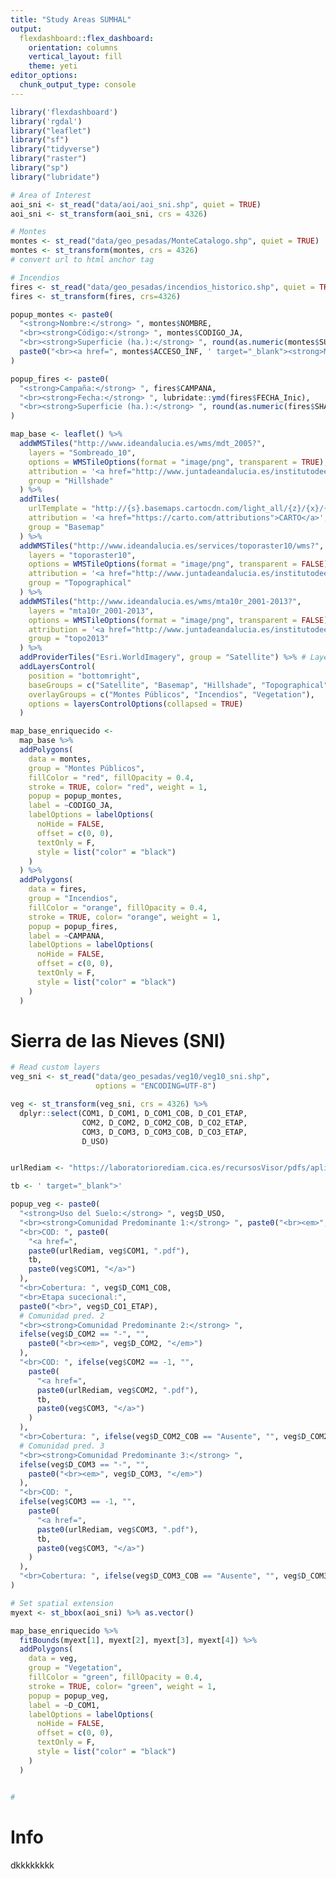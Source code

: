 ```yaml
---
title: "Study Areas SUMHAL"
output: 
  flexdashboard::flex_dashboard:
    orientation: columns
    vertical_layout: fill
    theme: yeti
editor_options: 
  chunk_output_type: console
---
```


```r
library('flexdashboard')
library('rgdal')
library("leaflet") 
library("sf")
library("tidyverse")
library("raster")
library("sp")
library("lubridate")
```

```r
# Area of Interest 
aoi_sni <- st_read("data/aoi/aoi_sni.shp", quiet = TRUE) 
aoi_sni <- st_transform(aoi_sni, crs = 4326)

# Montes 
montes <- st_read("data/geo_pesadas/MonteCatalogo.shp", quiet = TRUE)
montes <- st_transform(montes, crs = 4326)
# convert url to html anchor tag 

# Incendios 
fires <- st_read("data/geo_pesadas/incendios_historico.shp", quiet = TRUE)
fires <- st_transform(fires, crs=4326)
```

```r
popup_montes <- paste0(
  "<strong>Nombre:</strong> ", montes$NOMBRE,
  "<br><strong>Código:</strong> ", montes$CODIGO_JA,
  "<br><strong>Superficie (ha.):</strong> ", round(as.numeric(montes$SUP_HA), 2),
  paste0("<br><a href=", montes$ACCESO_INF, ' target="_blank"><strong>Mas info</strong></a>')
)

popup_fires <- paste0(
  "<strong>Campaña:</strong> ", fires$CAMPANA,
  "<br><strong>Fecha:</strong> ", lubridate::ymd(fires$FECHA_Inic),
  "<br><strong>Superficie (ha.):</strong> ", round(as.numeric(fires$SHAPE_Area), 2)
)
```


```r
map_base <- leaflet() %>%
  addWMSTiles("http://www.ideandalucia.es/wms/mdt_2005?",
    layers = "Sombreado_10",
    options = WMSTileOptions(format = "image/png", transparent = TRUE),
    attribution = '<a href="http://www.juntadeandalucia.es/institutodeestadisticaycartografia" target="_blank">Instituto de Estadística y Cartografía de Andalucía</a>',
    group = "Hillshade"
  ) %>%
  addTiles(
    urlTemplate = "http://{s}.basemaps.cartocdn.com/light_all/{z}/{x}/{y}.png",
    attribution = '<a href="https://carto.com/attributions">CARTO</a>',
    group = "Basemap"
  ) %>%
  addWMSTiles("http://www.ideandalucia.es/services/toporaster10/wms?",
    layers = "toporaster10",
    options = WMSTileOptions(format = "image/png", transparent = FALSE),
    attribution = '<a href="http://www.juntadeandalucia.es/institutodeestadisticaycartografia" target="_blank">Instituto de Estadística y Cartografía de Andalucía</a>',
    group = "Topographical"
  ) %>%
  addWMSTiles("http://www.ideandalucia.es/wms/mta10r_2001-2013?",
    layers = "mta10r_2001-2013",
    options = WMSTileOptions(format = "image/png", transparent = FALSE),
    attribution = '<a href="http://www.juntadeandalucia.es/institutodeestadisticaycartografia" target="_blank">Instituto de Estadística y Cartografía de Andalucía</a>',
    group = "topo2013"
  ) %>%
  addProviderTiles("Esri.WorldImagery", group = "Satellite") %>% # Layers control
  addLayersControl(
    position = "bottomright",
    baseGroups = c("Satellite", "Basemap", "Hillshade", "Topographical", "topo2013"),
    overlayGroups = c("Montes Públicos", "Incendios", "Vegetation"),
    options = layersControlOptions(collapsed = TRUE)
  )

```


```r
map_base_enriquecido <- 
  map_base %>% 
  addPolygons(
    data = montes,
    group = "Montes Públicos",
    fillColor = "red", fillOpacity = 0.4,
    stroke = TRUE, color= "red", weight = 1,
    popup = popup_montes,
    label = ~CODIGO_JA,
    labelOptions = labelOptions(
      noHide = FALSE,
      offset = c(0, 0),
      textOnly = F,
      style = list("color" = "black")
    )
  ) %>% 
  addPolygons(
    data = fires,
    group = "Incendios",
    fillColor = "orange", fillOpacity = 0.4,
    stroke = TRUE, color= "orange", weight = 1,
    popup = popup_fires,
    label = ~CAMPANA,
    labelOptions = labelOptions(
      noHide = FALSE,
      offset = c(0, 0),
      textOnly = F,
      style = list("color" = "black")
    )
  )

```



Sierra de las Nieves (SNI)
=============================================================================

```r
# Read custom layers 
veg_sni <- st_read("data/geo_pesadas/veg10/veg10_sni.shp", 
                   options = "ENCODING=UTF-8")

veg <- st_transform(veg_sni, crs = 4326) %>% 
  dplyr::select(COM1, D_COM1, D_COM1_COB, D_CO1_ETAP,
                COM2, D_COM2, D_COM2_COB, D_CO2_ETAP,
                COM3, D_COM3, D_COM3_COB, D_CO3_ETAP,
                D_USO)


urlRediam <- "https://laboratoriorediam.cica.es/recursosVisor/pdfs/aplicacionVegetacion/COMU/"

tb <- ' target="_blank">'

popup_veg <- paste0(
  "<strong>Uso del Suelo:</strong> ", veg$D_USO,
  "<br><strong>Comunidad Predominante 1:</strong> ", paste0("<br><em>", veg$D_COM1, "</em>"),
  "<br>COD: ", paste0(
    "<a href=",
    paste0(urlRediam, veg$COM1, ".pdf"),
    tb,
    paste0(veg$COM1, "</a>")
  ),
  "<br>Cobertura: ", veg$D_COM1_COB,
  "<br>Etapa sucecional:",
  paste0("<br>", veg$D_CO1_ETAP),
  # Comunidad pred. 2
  "<br><strong>Comunidad Predominante 2:</strong> ",
  ifelse(veg$D_COM2 == "-", "",
    paste0("<br><em>", veg$D_COM2, "</em>")
  ),
  "<br>COD: ", ifelse(veg$COM2 == -1, "",
    paste0(
      "<a href=",
      paste0(urlRediam, veg$COM2, ".pdf"),
      tb,
      paste0(veg$COM3, "</a>")
    )
  ),
  "<br>Cobertura: ", ifelse(veg$D_COM2_COB == "Ausente", "", veg$D_COM2_COB),
  # Comunidad pred. 3
  "<br><strong>Comunidad Predominante 3:</strong> ",
  ifelse(veg$D_COM3 == "-", "",
    paste0("<br><em>", veg$D_COM3, "</em>")
  ),
  "<br>COD: ",
  ifelse(veg$COM3 == -1, "",
    paste0(
      "<a href=",
      paste0(urlRediam, veg$COM3, ".pdf"),
      tb,
      paste0(veg$COM3, "</a>")
    )
  ),
  "<br>Cobertura: ", ifelse(veg$D_COM3_COB == "Ausente", "", veg$D_COM3_COB)
)

```


```r
# Set spatial extension 
myext <- st_bbox(aoi_sni) %>% as.vector()

map_base_enriquecido %>%
  fitBounds(myext[1], myext[2], myext[3], myext[4]) %>% 
  addPolygons(
    data = veg,
    group = "Vegetation",
    fillColor = "green", fillOpacity = 0.4,
    stroke = TRUE, color= "green", weight = 1,
    popup = popup_veg,
    label = ~D_COM1,
    labelOptions = labelOptions(
      noHide = FALSE,
      offset = c(0, 0),
      textOnly = F,
      style = list("color" = "black")
    )
  )


# 
```



Info
=============================================================================

dkkkkkkkk



